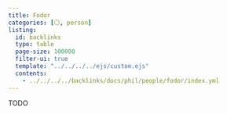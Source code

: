 ```yaml
---
title: Fodor
categories: [⚪, person]
listing:
  id: backlinks
  type: table
  page-size: 100000
  filter-ui: true
  template: "../../../../ejs/custom.ejs"
  contents:
    - ../../../../backlinks/docs/phil/people/fodor/index.yml
---
```


TODO
